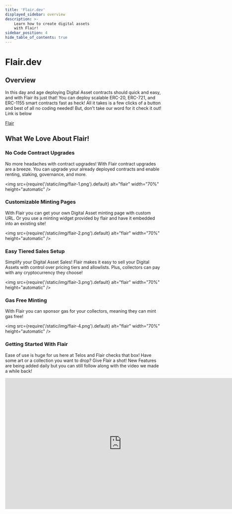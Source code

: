 ```yaml
---
title: 'Flair.dev'
displayed_sidebar: overview
description: >-
    Learn how to create digital assets
    with Flair!
sidebar_position: 4
hide_table_of_contents: true
---
```


# Flair.dev

## Overview

In this day and age deploying Digital Asset contracts should quick and easy, and with Flair its just that! You can deploy scalable ERC-20, ERC-721, and ERC-1155 smart contracts fast as heck! All it takes is a few clicks of a button and best of all no coding needed!
But, don't take our word for it check it out! Link is below

[Flair](https://flair.dev/)

## What We Love About Flair!

### No Code Contract Upgrades

No more headaches with contract upgrades! With Flair contract upgrades are a breeze. You can upgrade your already deployed contracts and enable renting, staking, governance, and more.

<img
  src={require('/static/img/flair-1.png').default}
  alt="flair"
  width="70%"
  height="automatic"
/>

### Customizable Minting Pages

With Flair you can get your own Digital Asset minting page with custom URL. Or you use a minting widget provided by flair and have it embedded into an existing site!

<img
  src={require('/static/img/flair-2.png').default}
  alt="flair"
  width="70%"
  height="automatic"
/>

### Easy Tiered Sales Setup

Simplify your Digital Asset Sales! Flair makes it easy to sell your Digital Assets with control over pricing tiers and allowlists. Plus, collectors can pay with any cryptocurrency they choose!

<img
  src={require('/static/img/flair-3.png').default}
  alt="flair"
  width="70%"
  height="automatic"
/>

### Gas Free Minting

With Flair you can sponsor gas for your collectors, meaning they can mint gas free! 

<img
  src={require('/static/img/flair-4.png').default}
  alt="flair"
  width="70%"
  height="automatic"
/>

### Getting Started With Flair

Ease of use is huge for us here at Telos and Flair checks that box! Have some art or a collection you want to drop? Give Flair a shot! New Features are being added daily but you can still follow along with the video we made a while back!

<iframe width="750" height="422" src="https://www.youtube.com/embed/5ZLsaNjzOmU" title="How To Deploy an NFT Smart Contract &amp; Dapp With Flair" frameborder="0" allow="accelerometer; autoplay; clipboard-write; encrypted-media; gyroscope; picture-in-picture; web-share" allowfullscreen></iframe>
